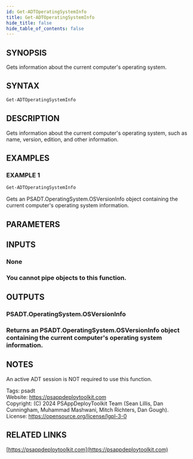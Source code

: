 ```yaml
---
id: Get-ADTOperatingSystemInfo
title: Get-ADTOperatingSystemInfo
hide_title: false
hide_table_of_contents: false
---
```


## SYNOPSIS

Gets information about the current computer's operating system.

## SYNTAX

```powershell
Get-ADTOperatingSystemInfo
```

## DESCRIPTION

Gets information about the current computer's operating system, such as name, version, edition, and other information.

## EXAMPLES

### EXAMPLE 1

```powershell
Get-ADTOperatingSystemInfo
```

Gets an PSADT.OperatingSystem.OSVersionInfo object containing the current computer's operating system information.

## PARAMETERS

## INPUTS

### None

### You cannot pipe objects to this function.
## OUTPUTS

### PSADT.OperatingSystem.OSVersionInfo

### Returns an PSADT.OperatingSystem.OSVersionInfo object containing the current computer's operating system information.
## NOTES
An active ADT session is NOT required to use this function.

Tags: psadt<br />
Website: https://psappdeploytoolkit.com<br />
Copyright: (C) 2024 PSAppDeployToolkit Team (Sean Lillis, Dan Cunningham, Muhammad Mashwani, Mitch Richters, Dan Gough).<br />
License: https://opensource.org/license/lgpl-3-0

## RELATED LINKS

[https://psappdeploytoolkit.com](https://psappdeploytoolkit.com)
